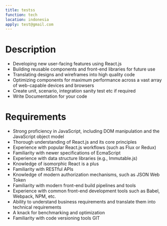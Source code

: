 ```yaml
---
title: testss
function: tech
location: indonesia
apply: test@gmail.com
---
```


# Description

- Developing new user-facing features using React.js
- Building reusable components and front-end libraries for future use
- Translating designs and wireframes into high quality code
- Optimizing components for maximum performance across a vast array of web-capable devices and browsers
- Create unit, scenario, integration sanity test etc if required
- Write Documentation for your code

# Requirements

- Strong proficiency in JavaScript, including DOM manipulation and the JavaScript object model
- Thorough understanding of React.js and its core principles
- Experience with popular React.js workflows (such as Flux or Redux)
- Familiarity with newer specifications of EcmaScript
- Experience with data structure libraries (e.g., Immutable.js)
- Knowledge of isomorphic React is a plus
- Familiarity with RESTful APIs
- Knowledge of modern authorization mechanisms, such as JSON Web Token
- Familiarity with modern front-end build pipelines and tools
- Experience with common front-end development tools such as Babel, Webpack, NPM, etc.
- Ability to understand business requirements and translate them into technical requirements
- A knack for benchmarking and optimization
- Familiarity with code versioning tools GIT
